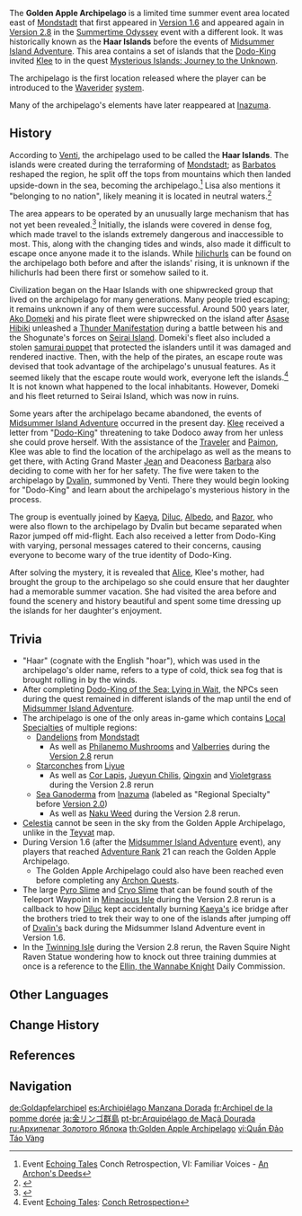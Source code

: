 {{RegionTabs
|subpage1=1.6
|subpage2=2.8
}}
{{Location Infobox
|image        = <gallery>
Golden Apple Archipelago.png|In-Game 1.6
Golden Apple Archipelago 2.8.png|In-Game 2.8
Emblem Golden Apple Archipelago.png|Emblem
</gallery>
|type         = Area
|map          = Golden Apple Archipelago
|event        = Midsummer Island Adventure
|event2       = Summertime Odyssey
}}
The '''Golden Apple Archipelago''' is a limited time summer event area located east of [[Mondstadt]] that first appeared in [[Version 1.6]] and appeared again in [[Version 2.8]] in the [[Summertime Odyssey]] event with a different look. It was historically known as the '''Haar Islands''' before the events of [[Midsummer Island Adventure]]. This area contains a set of islands that the [[Dodo-King]] invited [[Klee]] to in the quest [[Mysterious Islands: Journey to the Unknown]].

The archipelago is the first location released where the player can be introduced to the [[Waverider]] [[Game Systems|system]].

Many of the archipelago's elements have later reappeared at [[Inazuma]].

==History==
{{see also|Golden Apple Archipelago/History}}
{{Quote|These islands are isolated from the outside world, like a secret Domain crafted by nature itself.|Jean, [[Summer Vacation: Proceed With Caution]]}}
According to [[Venti]], the archipelago used to be called the '''Haar Islands'''. The islands were created during the terraforming of [[Mondstadt]]; as [[Barbatos]] reshaped the region, he split off the tops from mountains which then landed upside-down in the sea, becoming the archipelago.<ref>Event [[Echoing Tales]] Conch Retrospection, VI: Familiar Voices - [[Echoing Tales/Story#VI: Familiar Voices|An Archon's Deeds]]</ref> Lisa also mentions it "belonging to no nation", likely meaning it is located in neutral waters.<ref>{{Ref/Quest|Mysterious Islands: Journey to the Unknown}}</ref>

The area appears to be operated by an unusually large mechanism that has not yet been revealed.<ref>{{Ref/Quest|Summer Vacation: Proceed With Caution}}</ref> Initially, the islands were covered in dense fog, which made travel to the islands extremely dangerous and inaccessible to most. This, along with the changing tides and winds, also made it difficult to escape once anyone made it to the islands. While [[hilichurls]] can be found on the archipelago both before and after the islands' rising, it is unknown if the hilichurls had been there first or somehow sailed to it.

Civilization began on the Haar Islands with one shipwrecked group that lived on the archipelago for many generations. Many people tried escaping; it remains unknown if any of them were successful. Around 500 years later, [[Ako Domeki]] and his pirate fleet were shipwrecked on the island after [[Asase Hibiki]] unleashed a [[Thunder Manifestation]] during a battle between his and the Shogunate's forces on [[Seirai Island]]. Domeki's fleet also included a stolen [[Maguu Kenki|samurai puppet]] that protected the islanders until it was damaged and rendered inactive. Then, with the help of the pirates, an escape route was devised that took advantage of the archipelago's unusual features. As it seemed likely that the escape route would work, everyone left the islands.<ref>Event [[Echoing Tales]]: [[Echoing Tales/Story|Conch Retrospection]]</ref> It is not known what happened to the local inhabitants. However, Domeki and his fleet returned to Seirai Island, which was now in ruins.

Some years after the archipelago became abandoned, the events of [[Midsummer Island Adventure]] occurred in the present day. [[Klee]] received a letter from "[[Dodo-King]]" threatening to take Dodoco away from her unless she could prove herself. With the assistance of the [[Traveler]] and [[Paimon]], Klee was able to find the location of the archipelago as well as the means to get there, with Acting Grand Master [[Jean]] and Deaconess [[Barbara]] also deciding to come with her for her safety. The five were taken to the archipelago by [[Dvalin]], summoned by Venti. There they would begin looking for "Dodo-King" and learn about the archipelago's mysterious history in the process.

The group is eventually joined by [[Kaeya]], [[Diluc]], [[Albedo]], and [[Razor]], who were also flown to the archipelago by Dvalin but became separated when Razor jumped off mid-flight. Each also received a letter from Dodo-King with varying, personal messages catered to their concerns, causing everyone to become wary of the true identity of Dodo-King.

After solving the mystery, it is revealed that [[Alice]], Klee's mother, had brought the group to the archipelago so she could ensure that her daughter had a memorable summer vacation. She had visited the area before and found the scenery and history beautiful and spent some time dressing up the islands for her daughter's enjoyment.

==Trivia==
* "Haar" (cognate with the English "hoar"), which was used in the archipelago's older name, refers to a type of cold, thick sea fog that is brought rolling in by the winds.
* After completing [[Dodo-King of the Sea: Lying in Wait]], the NPCs seen during the quest remained in different islands of the map until the end of [[Midsummer Island Adventure]].
* The archipelago is one of the only areas in-game which contains [[Local Specialties]] of multiple regions:
** [[Dandelion]]s from [[Mondstadt]]
*** As well as [[Philanemo Mushroom]]s and [[Valberry|Valberries]] during the [[Version 2.8]] rerun
** [[Starconch]]es from [[Liyue]]
*** As well as [[Cor Lapis]], [[Jueyun Chili]]s, [[Qingxin]] and [[Violetgrass]] during the Version 2.8 rerun
** [[Sea Ganoderma]] from [[Inazuma]] (labeled as "Regional Specialty" before [[Version 2.0]])
*** As well as [[Naku Weed]] during the Version 2.8 rerun.
* [[Celestia]] cannot be seen in the sky from the Golden Apple Archipelago, unlike in the [[Teyvat]] map.
* During Version 1.6 (after the [[Midsummer Island Adventure]] event), any players that reached [[Adventure Rank]] 21 can reach the Golden Apple Archipelago.
** The Golden Apple Archipelago could also have been reached even before completing any [[Archon Quests]].
* The large [[Pyro Slime]] and [[Cryo Slime]] that can be found south of the Teleport Waypoint in [[Minacious Isle/2.8|Minacious Isle]] during the Version 2.8 rerun is a callback to how [[Diluc]] kept accidentally burning [[Kaeya|Kaeya's]] ice bridge after the brothers tried to trek their way to one of the islands after jumping off of [[Dvalin|Dvalin's]] back during the Midsummer Island Adventure event in Version 1.6.
* In the [[Twinning Isle/2.8|Twinning Isle]] during the Version 2.8 rerun, the Raven Squire Night Raven Statue wondering how to knock out three training dummies at once is a reference to the [[Ellin, the Wannabe Knight]] Daily Commission.

==Other Languages==
{{Other Languages
|en      = Golden Apple Archipelago
|zhs     = 金苹果群岛
|zhs_rm  = Jīn Píngguǒ Qúndǎo
|zht     = 金蘋果群島
|zht_rm  = Jīn Píngguǒ Qúndǎo
|zh_tl   = Golden Apple Archipelago
|ja      = {{Rubi|金|きん|リンゴ|&nbsp;|群|ぐん|島|とう}}
|ja_rm   = Kin-ringo Guntou<ref>{{Ref/Quest|Mysterious Islands: Journey to the Unknown|note=Japanese Voice-Over}}</ref>
|ja_tl   = Golden Apple Archipelago
|ko      = {{tt|금|金}}{{tt|사과|沙果}} {{tt|제도|諸島}}
|ko_rm   = Geum-sagwa Jedo
|ko_tl   = Golden Apple Archipelago
|es      = Archipiélago Manzana Dorada
|es_tl   = Golden Apple Archipelago
|fr      = Archipel de la pomme dorée
|fr_tl   = Golden Apple Archipelago
|ru      = Архипелаг Золотого яблока
|ru_tl   = Golden Apple Archipelago
|th      = Golden Apple Archipelago
|vi      = {{tt|Quần Đảo|羣島}} Táo Vàng
|vi_tl   = Golden Apple Archipelago
|de      = Goldapfelarchipel
|de_tl   = Golden Apple Archipelago
|id      = Golden Apple Archipelago
|pt      = Arquipélago da Maçã Dourada
|pt_tl   = Golden Apple's Archipelago
|tr      = Altın Elma Takımadaları
|tr_tl   = 
|it      = Arcipelago della Mela dorata
|it_tl   = Golden Apple Arcipelago
}}

==Change History==
{{Change History|1.6}}

==References==
{{Reflist|2}}

==Navigation==
{{Area Navbox|time-limited}}

[[de:Goldapfelarchipel]]
[[es:Archipiélago Manzana Dorada]]
[[fr:Archipel de la pomme dorée]]
[[ja:金リンゴ群島]]
[[pt-br:Arquipélago de Maçã Dourada]]
[[ru:Архипелаг Золотого Яблока]]
[[th:Golden Apple Archipelago]]
[[vi:Quần Đảo Táo Vàng]]